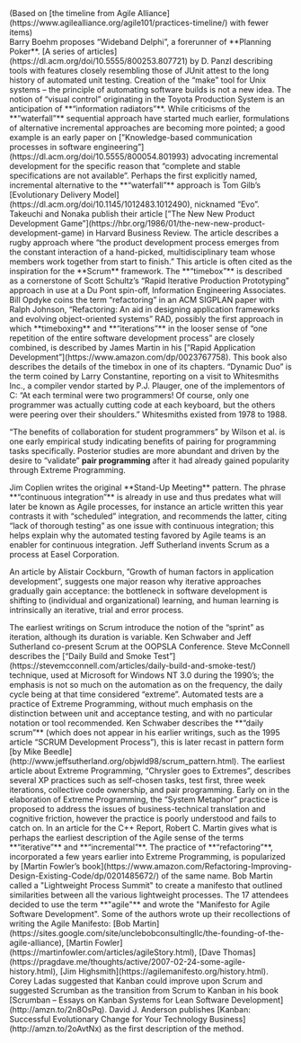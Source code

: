 

<div class="mb-4 text-center">
  (Based on [the timeline from Agile
  Alliance](https://www.agilealliance.org/agile101/practices-timeline/) with
  fewer items)
</div>

<AgileTimelineItem time="1970s" title="Wideband Delphi">
  Barry Boehm proposes “Wideband Delphi”, a forerunner of **Planning Poker**.
</AgileTimelineItem>

<AgileTimelineItem time="1976" title="Automated Unit Testing">
  [A series of articles](https://dl.acm.org/doi/10.5555/800253.807721) by D.
  Panzl describing tools with features closely resembling those of JUnit attest
  to the long history of automated unit testing.
</AgileTimelineItem>

<AgileTimelineItem time="1977" title="Automating Software Builds">
  Creation of the “make” tool for Unix systems – the principle of automating
  software builds is not a new idea.
</AgileTimelineItem>

<AgileTimelineItem time="1980" title="Visual Control">
  The notion of “visual control” originating in the Toyota Production System is
  an anticipation of **“information radiators”**.
</AgileTimelineItem>

<AgileTimelineItem time="1984" title="Knowledge-based communication processes">
  While criticisms of the **“waterfall”** sequential approach have started much
  earlier, formulations of alternative incremental approaches are becoming more
  pointed; a good example is an early paper on [”Knowledge-based communication
  processes in software
  engineering”](https://dl.acm.org/doi/10.5555/800054.801993) advocating
  incremental development for the specific reason that “complete and stable
  specifications are not available”.
</AgileTimelineItem>

<AgileTimelineItem time="1985" title="Evolutionary Delivery Model">
  Perhaps the first explicitly named, incremental alternative to the
  **“waterfall”** approach is Tom Gilb’s [Evolutionary Delivery
  Model](https://dl.acm.org/doi/10.1145/1012483.1012490), nicknamed “Evo”.
</AgileTimelineItem>

<AgileTimelineItem time="1986" title="Scrum Framework Inspiration">
  Takeuchi and Nonaka publish their article [”The New New Product Development
  Game”](https://hbr.org/1986/01/the-new-new-product-development-game) in
  Harvard Business Review. The article describes a rugby approach where “the
  product development process emerges from the constant interaction of a
  hand-picked, multidisciplinary team whose members work together from start to
  finish.” This article is often cited as the inspiration for the **Scrum**
  framework.
</AgileTimelineItem>

<AgileTimelineItem time="1988" title="Rapid Iterative Production Prototyping">
  The **“timebox”** is described as a cornerstone of Scott Schultz’s “Rapid
  Iterative Production Prototyping” approach in use at a Du Pont spin-off,
  Information Engineering Associates.
</AgileTimelineItem>

<AgileTimelineItem time="1990" title="Refactoring">
  Bill Opdyke coins the term “refactoring” in an ACM SIGPLAN paper with Ralph
  Johnson, “Refactoring: An aid in designing application frameworks and evolving
  object-oriented systems”
</AgileTimelineItem>

<AgileTimelineItem time="1991" title="Rapid Application Development">
  RAD, possibly the first approach in which **timeboxing** and **“iterations”**
  in the looser sense of “one repetition of the entire software development
  process” are closely combined, is described by James Martin in his [”Rapid
  Application Development”](https://www.amazon.com/dp/0023767758). This book
  also describes the details of the timebox in one of its chapters.
</AgileTimelineItem>

<AgileTimelineItem time="1992" title="Dynamic Duo Coding">
  “Dynamic Duo” is the term coined by Larry Constantine, reporting on a visit to
  Whitesmiths Inc., a compiler vendor started by P.J. Plauger, one of the
  implementors of C: “At each terminal were two programmers! Of course, only one
  programmer was actually cutting code at each keyboard, but the others were
  peering over their shoulders.” Whitesmiths existed from 1978 to 1988.
</AgileTimelineItem>

<AgileTimelineItem
  time="1993"
  title="The Benefits Of Collaboration For Student Programmers">
  “The benefits of collaboration for student programmers” by Wilson et al. is
  one early empirical study indicating benefits of pairing for programming tasks
  specifically. Posterior studies are more abundant and driven by the desire to
  “validate” **pair programming** after it had already gained popularity through
  Extreme Programming.
</AgileTimelineItem>

<AgileTimelineItem time="1993" title="Stand-Up Meeting Pattern">
  Jim Coplien writes the original **Stand-Up Meeting** pattern.
</AgileTimelineItem>

<AgileTimelineItem time="1993" title="Continuous Integration">
  The phrase **“continuous integration”** is already in use and thus predates
  what will later be known as Agile processes, for instance an article written
  this year contrasts it with “scheduled” integration, and recommends the
  latter, citing “lack of thorough testing” as one issue with continuous
  integration; this helps explain why the automated testing favored by Agile
  teams is an enabler for continuous integration.
</AgileTimelineItem>

<AgileTimelineItem time="1993" title="Invention Of Scrum">
  Jeff Sutherland invents Scrum as a process at Easel Corporation.
</AgileTimelineItem>

<AgileTimelineItem
  time="1995"
  title="Growth Of Human Factors In Application Development">
  An article by Alistair Cockburn, ”Growth of human factors in application
  development”, suggests one major reason why iterative approaches gradually
  gain acceptance: the bottleneck in software development is shifting to
  (individual and organizational) learning, and human learning is intrinsically
  an iterative, trial and error process.
</AgileTimelineItem>

<AgileTimelineItem time="1995" title="Sprint As Iteration">
  The earliest writings on Scrum introduce the notion of the “sprint” as
  iteration, although its duration is variable.
</AgileTimelineItem>

<AgileTimelineItem time="1995" title="Formal Introduction Of Scrum">
  Ken Schwaber and Jeff Sutherland co-present Scrum at the OOPSLA Conference.
</AgileTimelineItem>

<AgileTimelineItem time="1996" title="Daily Build And Smoke Test">
  Steve McConnell describes the [“Daily Build and Smoke
  Test”](https://stevemcconnell.com/articles/daily-build-and-smoke-test/)
  technique, used at Microsoft for Windows NT 3.0 during the 1990’s; the
  emphasis is not so much on the automation as on the frequency, the daily cycle
  being at that time considered “extreme”.
</AgileTimelineItem>

<AgileTimelineItem time="1996" title="Acceptance Testing">
  Automated tests are a practice of Extreme Programming, without much emphasis
  on the distinction between unit and acceptance testing, and with no particular
  notation or tool recommended.
</AgileTimelineItem>

<AgileTimelineItem time="1997" title="Daily Scrum">
  Ken Schwaber describes the **“daily scrum”** (which does not appear in his
  earlier writings, such as the 1995 article “SCRUM Development Process”), this
  is later recast in pattern form [by Mike
  Beedle](http://www.jeffsutherland.org/objwld98/scrum_pattern.html).
</AgileTimelineItem>

<AgileTimelineItem time="1998" title="Extreme Programming">
  The earliest article about Extreme Programming, “Chrysler goes to Extremes”,
  describes several XP practices such as self-chosen tasks, test first, three
  week iterations, collective code ownership, and pair programming.
</AgileTimelineItem>

<AgileTimelineItem time="1999" title="System Metaphor">
  Early on in the elaboration of Extreme Programming, the “System Metaphor”
  practice is proposed to address the issues of business-technical translation
  and cognitive friction, however the practice is poorly understood and fails to
  catch on.
</AgileTimelineItem>

<AgileTimelineItem time="1999" title="Iterative And Incremental">
  In an article for the C++ Report, Robert C. Martin gives what is perhaps the
  earliest description of the Agile sense of the terms **“iterative”** and
  **“incremental”**.
</AgileTimelineItem>

<AgileTimelineItem time="1999" title="Refactoring Popularized">
  The practice of **“refactoring”**, incorporated a few years earlier into
  Extreme Programming, is popularized by [Martin Fowler’s
  book](https://www.amazon.com/Refactoring-Improving-Design-Existing-Code/dp/0201485672/)
  of the same name.
</AgileTimelineItem>

<AgileTimelineItem time="2001" title="Agile Manifesto authored">
  Bob Martin called a "Lightweight Process Summit" to create a manifesto that
  outlined similarities between all the various lightweight processes. The 17
  attendees decided to use the term **"agile"** and wrote the "Manifesto for
  Agile Software Development". Some of the authors wrote up their recollections
  of writing the Agile Manifesto: [Bob
  Martin](https://sites.google.com/site/unclebobconsultingllc/the-founding-of-the-agile-alliance),
  [Martin Fowler](https://martinfowler.com/articles/agileStory.html), [Dave
  Thomas](https://pragdave.me/thoughts/active/2007-02-24-some-agile-history.html),
  [Jim Highsmith](https://agilemanifesto.org/history.html).
</AgileTimelineItem>

<AgileTimelineItem time="2009" title="Srumban">
  Corey Ladas suggested that Kanban could improve upon Scrum and suggested
  Scrumban as the transition from Scrum to Kanban in his book [Scrumban – Essays
  on Kanban Systems for Lean Software Development](http://amzn.to/2n8OsPq).
</AgileTimelineItem>

<AgileTimelineItem time="2010" title="Kanban">
  David J. Anderson publishes [Kanban: Successful Evolutionary Change for Your
  Technology Business](http://amzn.to/2oAvtNx) as the first description of the
  method.
</AgileTimelineItem>
